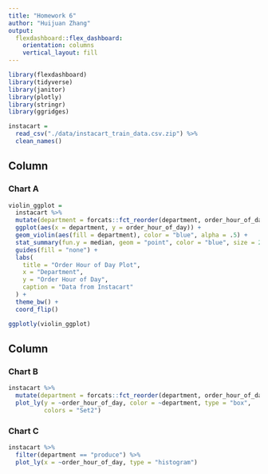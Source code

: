```yaml
---
title: "Homework 6"
author: "Huijuan Zhang"
output: 
  flexdashboard::flex_dashboard:
    orientation: columns
    vertical_layout: fill
---
```


```r
library(flexdashboard)
library(tidyverse)
library(janitor)
library(plotly)
library(stringr)
library(ggridges)

instacart = 
  read_csv("./data/instacart_train_data.csv.zip") %>% 
  clean_names()
```

Column {data-width=650}
-----------------------------------------------------------------------

### Chart A

```r
violin_ggplot = 
  instacart %>%
  mutate(department = forcats::fct_reorder(department, order_hour_of_day, fun = IQR)) %>%
  ggplot(aes(x = department, y = order_hour_of_day)) +
  geom_violin(aes(fill = department), color = "blue", alpha = .5) +
  stat_summary(fun.y = median, geom = "point", color = "blue", size = 2) +
  guides(fill = "none") +
  labs(
    title = "Order Hour of Day Plot",
    x = "Department",
    y = "Order Hour of Day",
    caption = "Data from Instacart"
  ) +
  theme_bw() +
  coord_flip()

ggplotly(violin_ggplot)
```

Column {data-width=350}
-----------------------------------------------------------------------

### Chart B

```r
instacart %>%
  mutate(department = forcats::fct_reorder(department, order_hour_of_day, fun = IQR)) %>% 
  plot_ly(y = ~order_hour_of_day, color = ~department, type = "box",
          colors = "Set2")
```

### Chart C

```r
instacart %>% 
  filter(department == "produce") %>% 
  plot_ly(x = ~order_hour_of_day, type = "histogram")
```

